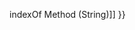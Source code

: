 {{Page_Title}}
{{Flags}}
{{Summary_Section|Returns the last occurrence of a substring in the string.

}}
{{JS_Syntax|Formats={{JS_Syntax_Format
|Format= strObj.'''lastIndexOf(''' substring [, startindex ] ''')'''}}
|Values={{JS_Syntax_Parameter
|Name=strObj
|Required=Required
|Description=A String object or string literal.}}{{JS_Syntax_Parameter
|Name=substring
|Required=Required
|Description=The substring to search for.}}{{JS_Syntax_Parameter
|Name=startindex
|Required=Optional
|Description=The index at which to begin searching. If omitted, the search begins at the end of the string.}}
}}
{{Remarks_Section
|Remarks=The '''lastIndexOf''' method returns an integer value indicating the beginning of the substring within the String object. If the substring is not found, a -1 is returned.

If startindex is negative, startindex is treated as zero. If it is larger than the greatest character position index, it is treated as the largest possible index.

Searching is performed starting at the last character in the string. Otherwise, this method is identical to '''indexOf'''.

The following example illustrates the use of the '''lastIndexOf''' method.

 var str = "time, time";
 
 var s = "";
 s += "time is at position " + str.lastIndexOf("time");
 s += "&lt;br /&gt;";
 s += "abc is at position " + str.lastIndexOf("abc");
 
 document.write(s);
 
 // Output:
 // time is at position 6
 // abc is at position -1
}}
{{See_Also_Section
|Manual_links=* [[javascript/String/indexOf{{!}}indexOf Method (String)]]
}}
{{Topics | JS Basic}}

{{External_Attribution
|Is_CC-BY-SA=No
|Sources=MSDN
|MDN_link=
|MSDN_link=http://msdn.microsoft.com/en-us/library/ie/6d20k718(v=vs.94).aspx
|HTML5Rocks_link=
}}
